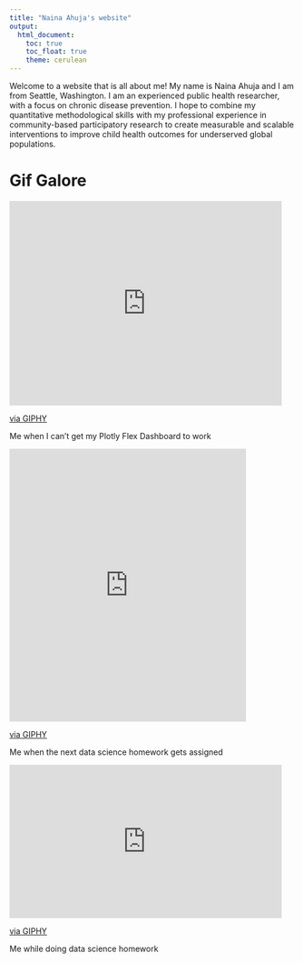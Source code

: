 ```yaml
---
title: "Naina Ahuja's website"
output: 
  html_document:
    toc: true
    toc_float: true
    theme: cerulean
---
```


Welcome to a website that is all about me! My name is Naina Ahuja and I am from Seattle, Washington. I am an experienced public health researcher, with a focus on chronic disease prevention. I hope to combine my quantitative methodological skills with my professional experience in community-based participatory research to create measurable and scalable interventions to improve child health outcomes for underserved global populations. 

# Gif Galore

<iframe src="https://giphy.com/embed/6tGtnXzRL1m8M" width="480" height="360" frameBorder="0" class="giphy-embed" allowFullScreen></iframe><p><a href="https://giphy.com/gifs/panda-6tGtnXzRL1m8M">via GIPHY</a></p>
Me when I can't get my Plotly Flex Dashboard to work

<iframe src="https://giphy.com/embed/l1K9DEnvb9hJZ8jgA" width="417" height="480" frameBorder="0" class="giphy-embed" allowFullScreen></iframe><p><a href="https://giphy.com/gifs/reactionseditor-dancing-hot-dog-l1K9DEnvb9hJZ8jgA">via GIPHY</a></p>
Me when the next data science homework gets assigned

<iframe src="https://giphy.com/embed/E3L5goMMSoAAo" width="480" height="270" frameBorder="0" class="giphy-embed" allowFullScreen></iframe><p><a href="https://giphy.com/gifs/amy-schumer-E3L5goMMSoAAo">via GIPHY</a></p>
Me while doing data science homework